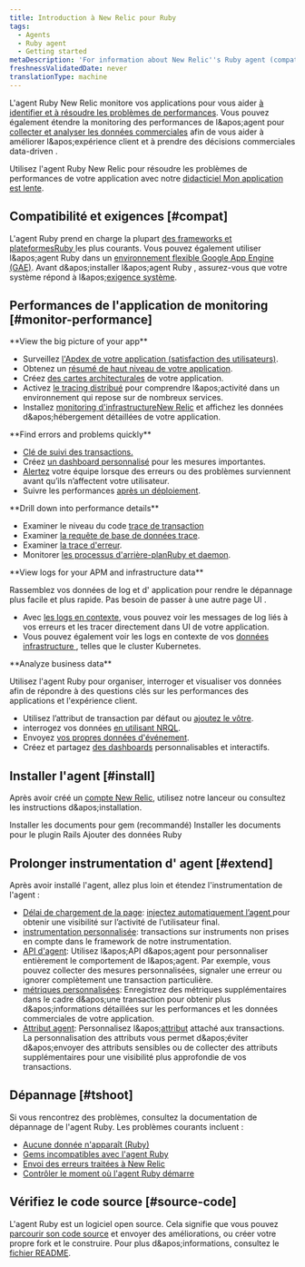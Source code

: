 ```yaml
---
title: Introduction à New Relic pour Ruby
tags:
  - Agents
  - Ruby agent
  - Getting started
metaDescription: 'For information about New Relic''s Ruby agent (compatibility requirements, installation, configuration, troubleshooting), start here.'
freshnessValidatedDate: never
translationType: machine
---
```


L&apos;agent Ruby New Relic monitore vos applications pour vous aider [à identifier et à résoudre les problèmes de performances](#monitor-performance). Vous pouvez également étendre la monitoring des performances de l&amp;apos;agent pour [collecter et analyser les données commerciales](#business-data) afin de vous aider à améliorer l&amp;apos;expérience client et à prendre des décisions commerciales data-driven .

Utilisez l&apos;agent Ruby New Relic pour résoudre les problèmes de performances de votre application avec notre [didacticiel Mon application est lente](/docs/journey-app-slow/root-causes/).

## Compatibilité et exigences [#compat]

L&apos;agent Ruby prend en charge la plupart [des frameworks et plateformesRuby ](/docs/agents/ruby-agent/getting-started/supported-frameworks)les plus courants. Vous pouvez également utiliser l&amp;apos;agent Ruby dans un [environnement flexible Google App Engine (GAE)](/docs/agents/ruby-agent/installation/install-new-relic-ruby-agent-gae-flexible-environment). Avant d&amp;apos;installer l&amp;apos;agent Ruby , assurez-vous que votre système répond à l&amp;apos;[exigence système](/docs/agents/ruby-agent/getting-started/ruby-agent-requirements-supported-frameworks/).

## Performances de l&apos;application de monitoring [#monitor-performance]

<DNT>
  **View the big picture of your app**
</DNT>

* Surveillez [l&apos;Apdex de votre application (satisfaction des utilisateurs)](/docs/apm/new-relic-apm/apdex/apdex-measuring-user-satisfaction).
* Obtenez un [résumé de haut niveau de votre application](/docs/apm/applications-menu/monitoring/apm-overview-page).
* Créez [des cartes architecturales](/docs/data-analysis/user-interface-functions/view-your-data/service-maps-visualize-monitor-apps-entire-architecture) de votre application.
* Activez [le tracing distribué](/docs/apm/agents/ruby-agent/configuration/distributed-tracing-ruby-agent) pour comprendre l&amp;apos;activité dans un environnement qui repose sur de nombreux services.
* Installez [monitoring d&apos;infrastructureNew Relic](/docs/infrastructure) et affichez les données d&amp;apos;hébergement détaillées de votre application.

<DNT>
  **Find errors and problems quickly**
</DNT>

* [Clé de suivi des transactions.](/docs/apm/transactions/key-transactions/key-transactions-tracking-important-transactions-or-events)
* Créez [un dashboard personnalisé](/docs/insights/use-insights-ui/advanced-ui-tasks/add-edit-copy-insights-dashboards) pour les mesures importantes.
* [Alertez](/docs/alerts/alert-policies/understanding-alert-policies/alerting-new-relic) votre équipe lorsque des erreurs ou des problèmes surviennent avant qu’ils n’affectent votre utilisateur.
* Suivre les performances [après un déploiement](/docs/agents/ruby-agent/features/recording-deployments-ruby-agent).

<DNT>
  **Drill down into performance details**
</DNT>

* Examiner le niveau du code [trace de transaction](/docs/apm/transactions/transaction-traces/transaction-traces)
* Examiner [la requête de base de données trace](/docs/apm/transactions/transaction-traces/sql-statements).
* Examiner [la trace d&apos;erreur](/docs/apm/applications-menu/events/viewing-apm-errors-error-traces).
* Monitorer [les processus d&apos;arrière-planRuby et daemon](/docs/agents/ruby-agent/background-jobs/monitoring-ruby-background-processes-daemons).

<DNT>
  **View logs for your APM and infrastructure data**
</DNT>

Rassemblez vos données de log et d&apos; application pour rendre le dépannage plus facile et plus rapide. Pas besoin de passer à une autre page UI .

* Avec [les logs en contexte](/docs/logs/logs-context/configure-logs-context-ruby/), vous pouvez voir les messages de log liés à vos erreurs et les tracer directement dans UI de votre application.
* Vous pouvez également voir les logs en contexte de vos [données infrastructure ](/docs/logs/forward-logs/forward-your-logs-using-infrastructure-agent/), telles que le cluster Kubernetes.

<DNT>
  **Analyze business data**
</DNT>

Utilisez l&apos;agent Ruby pour organiser, interroger et visualiser vos données afin de répondre à des questions clés sur les performances des applications et l&apos;expérience client.

* Utilisez l’attribut de transaction par défaut ou [ajoutez le vôtre](/docs/using-new-relic/data/customize-data/collect-custom-attributes).
* interrogez vos données [en utilisant NRQL](/docs/query-your-data/nrql-new-relic-query-language/get-started/introduction-nrql-new-relics-query-language).
* Envoyez [vos propres données d&apos;événement](/docs/apm/new-relic-apm/getting-started/introduction-apm).
* Créez et partagez [des dashboards](/docs/query-your-data/explore-query-data/dashboards/introduction-new-relic-one-dashboards) personnalisables et interactifs.

## Installer l&apos;agent [#install]

Après avoir créé un [compte New Relic](https://newrelic.com/signup), utilisez notre lanceur ou consultez les instructions d&amp;apos;installation.

<ButtonGroup>
  <ButtonLink role="button" to="/docs/agents/ruby-agent/installation/install-new-relic-ruby-agent" variant="normal">
    Installer les documents pour gem (recommandé)
  </ButtonLink>

  <ButtonLink role="button" to="/docs/agents/ruby-agent/installation/ruby-agent-installation-rails-plugin" variant="normal">
    Installer les documents pour le plugin Rails
  </ButtonLink>

  <ButtonLink role="button" to="https://one.newrelic.com/marketplace/install-data-source?state=697923ba-6f87-39b9-4f6b-1bac644808c9" variant="primary">
    Ajouter des données Ruby
  </ButtonLink>
</ButtonGroup>

## Prolonger instrumentation d&apos; agent [#extend]

Après avoir installé l&apos;agent, allez plus loin et étendez l&apos;instrumentation de l&apos;agent :

* [Délai de chargement de la page](/docs/agents/ruby-agent/features/page-load-timing-ruby): [injectez automatiquement l’agent <InlinePopover type="browser" />](/docs/browser/new-relic-browser/getting-started/new-relic-browser)pour obtenir une visibilité sur l’activité de l’utilisateur final.
* [instrumentation personnalisée](/docs/agents/ruby-agent/features/ruby-custom-instrumentation): transactions sur instruments non prises en compte dans le framework de notre instrumentation.
* [API d&apos;agent](/docs/agents/ruby-agent/customization/ruby-agent-api-guide): Utilisez l&amp;apos;API d&amp;apos;agent pour personnaliser entièrement le comportement de l&amp;apos;agent. Par exemple, vous pouvez collecter des mesures personnalisées, signaler une erreur ou ignorer complètement une transaction particulière.
* [métriques personnalisées](/docs/agents/ruby-agent/features/ruby-custom-metrics): Enregistrez des métriques supplémentaires dans le cadre d&amp;apos;une transaction pour obtenir plus d&amp;apos;informations détaillées sur les performances et les données commerciales de votre application.
* [Attribut agent](/docs/agents/ruby-agent/attributes/ruby-agent-attributes): Personnalisez l&amp;apos;[attribut](/docs/agents/manage-apm-agents/agent-metrics/agent-attributes) attaché aux transactions. La personnalisation des attributs vous permet d&amp;apos;éviter d&amp;apos;envoyer des attributs sensibles ou de collecter des attributs supplémentaires pour une visibilité plus approfondie de vos transactions.

## Dépannage [#tshoot]

Si vous rencontrez des problèmes, consultez la documentation de dépannage de l&apos;agent Ruby. Les problèmes courants incluent :

* [Aucune donnée n&apos;apparaît (Ruby)](/docs/agents/ruby-agent/troubleshooting/no-data-appears-ruby)
* [Gems incompatibles avec l&apos;agent Ruby](/docs/agents/ruby-agent/troubleshooting/incompatible-gems)
* [Envoi des erreurs traitées à New Relic](/docs/agents/ruby-agent/troubleshooting/sending-new-relic-handled-errors)
* [Contrôler le moment où l&apos;agent Ruby démarre](/docs/agents/ruby-agent/troubleshooting/controlling-when-ruby-agent-starts)

## Vérifiez le code source [#source-code]

L&apos;agent Ruby est un logiciel open source. Cela signifie que vous pouvez [parcourir son code source](https://github.com/newrelic/newrelic-ruby-agent) et envoyer des améliorations, ou créer votre propre fork et le construire. Pour plus d&amp;apos;informations, consultez le [fichier README](https://github.com/newrelic/newrelic-ruby-agent/blob/main/README.md).